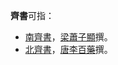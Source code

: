 '''齊書'''可指：

* [[南齊書|南齊書]]，[[南梁|梁]][[蕭子顯|蕭子顯]]撰。
* [[北齊書|北齊書]]，[[唐朝|唐]][[李百藥|李百藥]]撰。

{{disambig|cat=二字作品消歧義}}